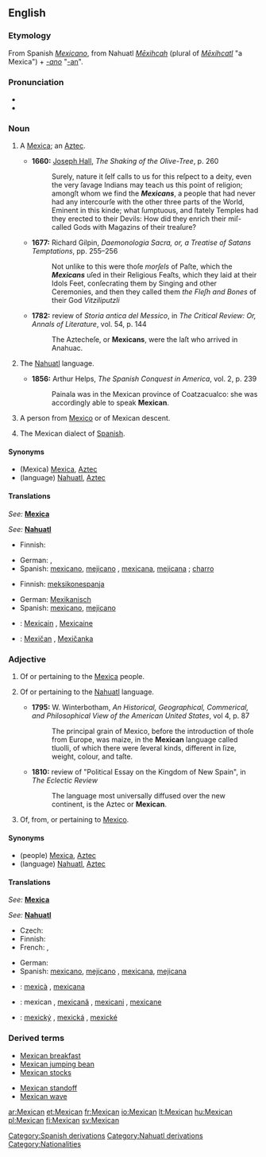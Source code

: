 {{see|mexican}}
==English==

===Etymology===
From Spanish ''[[Mexicano]]'', from Nahuatl ''[[Mexihcah|Mēxihcah]]'' (plural of ''[[Mexihcatl|Mēxihcatl]]'' "a Mexica") + ''[[-ano]]'' "[[-an]]".

===Pronunciation===
* {{IPA|/ˈmɛksɪkən/}}
* {{SAMPA|/"mEksIk@n/}}

===Noun===
{{en-noun}}

# {{obsolete}} A [[Mexica]]; an [[Aztec]].
#*'''1660:''' [[w:Joseph Hall (bishop)|Joseph Hall]], ''The Shaking of the Olive-Tree'', p. 260
#*:Surely, nature it ſelf calls to us for this reſpect to a deity, even the very ſavage Indians may teach us this point of religion; amongſt whom we find the '''''Mexicans''''', a people that had never had any intercourſe with the other three parts of the World, Eminent in this kinde; what ſumptuous, and ſtately Temples had they erected to their Devils: How did they enrich their miſ-called Gods with Magazins of their treaſure?
#*'''1677:''' Richard Gilpin, ''Daemonologia Sacra, or, a Treatise of Satans Temptations'', pp. 255&ndash;256
#*:Not unlike to this were thoſe ''morſels'' of Paſte, which the '''''Mexicans''''' uſed in their Religious Feaſts, which they laid at their Idols Feet, conſecrating them by Singing and other Ceremonies, and then they called them ''the Fleſh and Bones'' of their God ''Vitziliputzli''
#*'''1782:''' review of ''Storia antica del Messico'', in ''The Critical Review: Or, Annals of Literature'', vol. 54, p. 144 
#*:The Aztecheſe, or '''Mexicans''', were the laſt who arrived in Anahuac.
# {{obsolete}} The [[Nahuatl]] language.
#*'''1856:''' Arthur Helps, ''The Spanish Conquest in America'', vol. 2, p. 239
#*:Painala was in the Mexican province of Coatzacualco: she was accordingly able to speak '''Mexican'''.
# A person from [[Mexico]] or of Mexican descent.
# {{nonstandard}} The Mexican dialect of [[Spanish]].

====Synonyms====
*(Mexica) [[Mexica]], [[Aztec]]
*(language) [[Nahuatl]], [[Aztec]]

====Translations====
{{trans-top|Mexica}}
''See:'' '''[[Mexica]]'''
{{trans-bottom}}

{{trans-top|Nahuatl language}}
''See:'' '''[[Nahuatl]]'''
{{trans-bottom}}

{{trans-top|person from Mexico or of Mexican descent}}
* Finnish: {{t+|fi|meksikolainen}}
{{trans-mid}}
* German: {{t+|de|Mexikaner|m}}, {{t+|de|Mexikanerin|f}}
* Spanish: [[mexicano]], [[mejicano]] {{m}}, [[mexicana]], [[mejicana]] {{f}}; [[charro]] {{m}}
{{trans-bottom}}

{{trans-top|Mexican dialect of Spanish}}
* Finnish: [[meksikonespanja]]
{{trans-mid}}
* German: [[Mexikanisch]] {{n}}
* Spanish: [[mexicano]], [[mejicano]] {{m}}
{{trans-bottom}}

{{ttbc-top}}
*{{ttbc|French}}: [[Mexicain]] {{m}}, [[Mexicaine]] {{f}}
{{ttbc-mid}}
*{{ttbc|Slovak}}: [[Mexičan]] {{m}}, [[Mexičanka]] {{f}}
{{ttbc-bottom}}

===Adjective===
{{en-adj|more}}

# {{obsolete}} Of or pertaining to the [[Mexica]] people.
# {{obsolete}} Of or pertaining to the [[Nahuatl]] language.
#*'''1795:''' W. Winterbotham, ''An Historical, Geographical, Commerical, and Philosophical View of the American United States'', vol 4, p. 87
#*:The principal grain of Mexico, before the introduction of thoſe from Europe, was maize, in the '''Mexican''' language called tluolli, of which there were ſeveral kinds, different in ſize, weight, colour, and taſte.
#*'''1810:''' review of "Political Essay on the Kingdom of New Spain", in ''The Eclectic Review''
#*:The language most universally diffused over the new continent, is the Aztec or '''Mexican'''.
# Of, from, or pertaining to [[Mexico]].

====Synonyms====
*(people) [[Mexica]], [[Aztec]]
*(language) [[Nahuatl]], [[Aztec]]

====Translations====
{{trans-top|of or pertaining to the Mexica people}}
''See:'' '''[[Mexica]]'''
{{trans-bottom}}

{{trans-top|of or pertaining to Nahuatl language}}
''See:'' '''[[Nahuatl]]'''
{{trans-bottom}}

{{trans-top|of or pertaining to Mexico}}
* Czech: {{t-|cs|mexický|m}}
* Finnish: {{t+|fi|meksikolainen}}
* French: {{t+|fr|mexicain|m}}, {{t+|fr|mexicaine|f}}
{{trans-mid}}
* German: {{t+|de|mexikanisch}}
* Spanish: [[mexicano]], [[mejicano]] {{m}}, [[mexicana]], [[mejicana]] {{f}}
{{trans-bottom}}

{{ttbc-top}}
*{{ttbc|Catalan}}: [[mexicà]] {{m}}, [[mexicana]] {{f}}
{{ttbc-mid}}
*{{ttbc|Romanian}}: mexican {{m}}, [[mexicană]] {{f}}, [[mexicani]] {{m}} {{p}}, [[mexicane]] {{f}} {{p}}
*{{ttbc|Slovak}}: [[mexický]] {{m}}, [[mexická]] {{f}}, [[mexické]] {{n}}
{{ttbc-bottom}}

===Derived terms===
{{top}}
*[[Mexican breakfast]]
*[[Mexican jumping bean]]
*[[Mexican stocks]]
{{mid}}
*[[Mexican standoff]]
*[[Mexican wave]]
{{bottom}}

[[Category:Spanish derivations]]
[[Category:Nahuatl derivations]]
[[Category:Nationalities]]

[[ar:Mexican]]
[[et:Mexican]]
[[fr:Mexican]]
[[io:Mexican]]
[[lt:Mexican]]
[[hu:Mexican]]
[[pl:Mexican]]
[[fi:Mexican]]
[[sv:Mexican]]